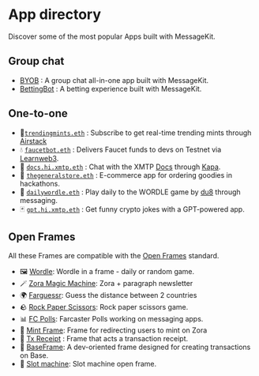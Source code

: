# App directory

Discover some of the most popular Apps built with MessageKit.

## Group chat

- [BYOB](https://github.com/xmtp-labs/message-kit/tree/main/examples/group) : A group chat all-in-one app built with MessageKit.
- [BettingBot](https://github.com/builders-garden/xmtp-bettingbot) : A betting experience built with MessageKit.

## One-to-one

- 🚀[`trendingmints.eth`](https://github.com/fabriguespe/trendingmints-bot) : Subscribe to get real-time trending mints through [Airstack](https://www.airstack.xyz/)
- 💧 [`faucetbot.eth`](https://github.com/fabriguespe/faucet-bot) : Delivers Faucet funds to devs on Testnet via [Learnweb3](https://learnweb3.io/faucets/).
- 🤖 [`docs.hi.xmtp.eth`](https://github.com/fabriguespe/xmtp-docs-bot) : Chat with the XMTP [Docs](https://xmtp.org/docs/introduction) through [Kapa](https://kapa.ai).
- 🛒 [`thegeneralstore.eth`](https://github.com/fabriguespe/thegeneralstore-bot) : E-commerce app for ordering goodies in hackathons.
- 📅 [`dailywordle.eth`](https://converse.xyz/dm/dailywordle.eth) : Play daily to the WORDLE game by [du8](https://warpcast.com/ds8/0x2d31015a) through messaging.
- 🃏 [`gpt.hi.xmtp.eth`](https://github.com/fabriguespe/crypto-joker) : Get funny crypto jokes with a GPT-powered app.

## Open Frames

All these Frames are compatible with the [Open Frames](https://github.com/open-frames/awesome-open-frames) standard.

- 🖼️ [Wordle](https://openframedl.vercel.app/): Wordle in a frame - daily or random game.
- 🪄 [Zora Magic Machine](https://paragraph.xyz/@zora/zora-magic-machine/): Zora + paragraph newsletter
- 🌍 [Farguessr](https://farguessr.vercel.app/): Guess the distance between 2 countries
- 🪨 [Rock Paper Scissors](https://xmtp-frame-rock-paper-scissors.vercel.app/): Rock paper scissors game.
- 📊 [FC Polls](https://github.com/xmtp-labs/fc-polls): Farcaster Polls working on messaging apps.
- 🌿 [Mint Frame](https://github.com/fabriguespe/mint-frame/): Frame for redirecting users to mint on Zora
- 💸 [Tx Receipt](https://github.com/fabriguespe/tx-receipt-frame) : Frame that acts a transaction receipt.
- 💸 [BaseFrame](https://base-frame-lyart.vercel.app/): A dev-oriented frame designed for creating transactions on Base.
- 🎰 [Slot machine](https://slot-machine-frame.vercel.app/): Slot machine open frame.
